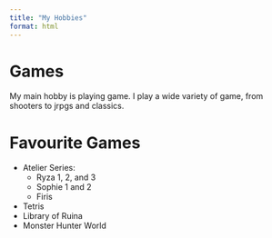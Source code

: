 ```yaml
---
title: "My Hobbies"
format: html
---
```


# Games
My main hobby is playing game. I play a wide variety of game, from shooters to jrpgs and classics. <br>

# Favourite Games

- Atelier Series:
  - Ryza 1, 2, and 3
  - Sophie 1 and 2
  - Firis
- Tetris
- Library of Ruina
- Monster Hunter World
